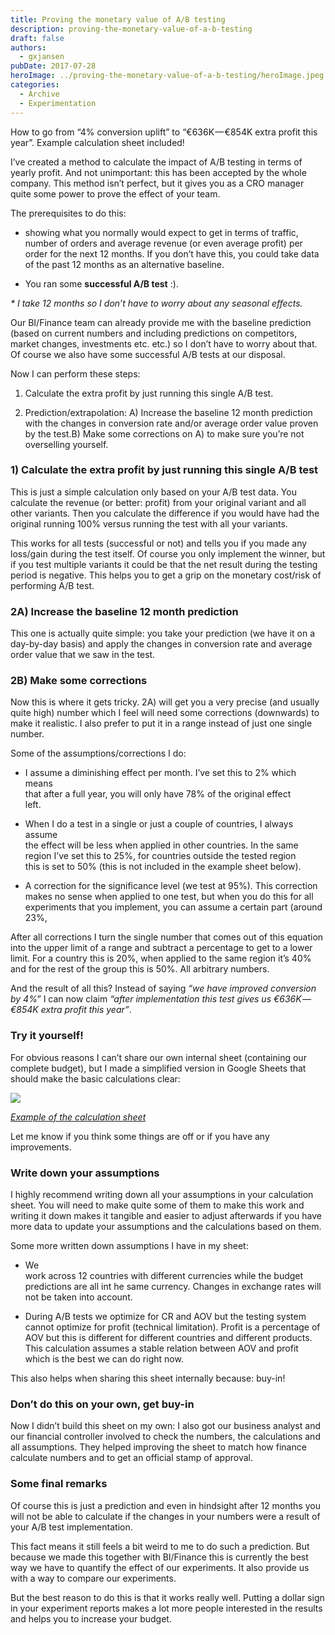 ```yaml
---
title: Proving the monetary value of A/B testing
description: proving-the-monetary-value-of-a-b-testing
draft: false
authors:
  - gxjansen
pubDate: 2017-07-28
heroImage: ../proving-the-monetary-value-of-a-b-testing/heroImage.jpeg
categories:
  - Archive
  - Experimentation
---
```

How to go from “4% conversion uplift” to “€636K — €854K extra profit this year”. Example calculation sheet included!

I’ve created a method to calculate the impact of A/B testing in terms of yearly profit. And not unimportant: this has been accepted by the whole company. This method isn’t perfect, but it gives you as a CRO manager quite some power to prove the effect of your team.

The prerequisites to do this:

* showing what you normally would expect to get in terms of traffic, number of orders and average revenue (or even average profit) per order for the next 12 months. If you don’t have this, you could take data of the past 12 months as an alternative baseline.

* You ran some **successful A/B test** :).

*\* I take 12 months so I don’t have to worry about any seasonal effects.*

Our BI/Finance team can already provide me with the baseline prediction (based on current numbers and including predictions on competitors, market changes, investments etc. etc.) so I don’t have to worry about that. Of course we also have some successful A/B tests at our disposal.

Now I can perform these steps:

1. Calculate the extra profit by just running this single A/B test.

2. Prediction/extrapolation: A) Increase the baseline 12 month prediction with the changes in conversion rate and/or average order value proven by the test.B) Make some corrections on A) to make sure you’re not overselling yourself.

### **1) Calculate the extra profit by just running this single A/B test**

This is just a simple calculation only based on your A/B test data. You calculate the revenue (or better: profit) from your original variant and all other variants. Then you calculate the difference if you would have had the original running 100% versus running the test with all your variants.

This works for all tests (successful or not) and tells you if you made any loss/gain during the test itself. Of course you only implement the winner, but if you test multiple variants it could be that the net result during the testing period is negative. This helps you to get a grip on the monetary cost/risk of performing A/B test.

### **2A) Increase the baseline 12 month prediction**

This one is actually quite simple: you take your prediction (we have it on a day-by-day basis) and apply the changes in conversion rate and average order value that we saw in the test.

### **2B) Make some corrections**

Now this is where it gets tricky. 2A) will get you a very precise (and usually quite high) number which I feel will need some corrections (downwards) to make it realistic. I also prefer to put it in a range instead of just one single number.

Some of the assumptions/corrections I do:

* I assume a diminishing effect per month. I’ve set this to 2% which means\
  that after a full year, you will only have 78% of the original effect\
  left.

* When I do a test in a single or just a couple of countries, I always assume\
  the effect will be less when applied in other countries. In the same\
  region I’ve set this to 25%, for countries outside the tested region\
  this is set to 50% (this is not included in the example sheet below).

* A correction for the significance level (we test at 95%). This correction\
  makes no sense when applied to one test, but when you do this for all\
  experiments that you implement, you can assume a certain part (around\
  23%,

After all corrections I turn the single number that comes out of this equation into the upper limit of a range and subtract a percentage to get to a lower limit. For a country this is 20%, when applied to the same region it’s 40% and for the rest of the group this is 50%. All arbitrary numbers.

And the result of all this? Instead of saying *“we have improved conversion by 4%”* I can now claim *“after implementation this test gives us €636K — €854K extra profit this year”*.

### **Try it yourself!**

For obvious reasons I can’t share our own internal sheet (containing our complete budget), but I made a simplified version in Google Sheets that should make the basic calculations clear:

![](../proving-the-monetary-value-of-a-b-testing/Proving%20A-B%20Testing%20Value.png)

[*Example of the calculation sheet*](https://docs.google.com/spreadsheets/d/10yG3lzoBMZG0Zw613qZiEdYToWc287FfQXCt_d-1MZs/edit?usp=sharing)

Let me know if you think some things are off or if you have any improvements.

### **Write down your assumptions**

I highly recommend writing down all your assumptions in your calculation sheet. You will need to make quite some of them to make this work and writing it down makes it tangible and easier to adjust afterwards if you have more data to update your assumptions and the calculations based on them.

Some more written down assumptions I have in my sheet:

* We\
  work across 12 countries with different currencies while the budget predictions are all int he same currency. Changes in exchange rates will not be taken into account.

* During A/B tests we optimize for CR and AOV but the testing system cannot optimize for profit (technical limitation). Profit is a percentage of AOV but this is different for different countries and different products. This calculation assumes a stable relation between AOV and profit which is the best we can do right now.

This also helps when sharing this sheet internally because: buy-in!

### **Don’t do this on your own, get buy-in**

Now I didn’t build this sheet on my own: I also got our business analyst and our financial controller involved to check the numbers, the calculations and all assumptions. They helped improving the sheet to match how finance calculate numbers and to get an official stamp of approval.

### **Some final remarks**

Of course this is just a prediction and even in hindsight after 12 months you will not be able to calculate if the changes in your numbers were a result of your A/B test implementation.

This fact means it still feels a bit weird to me to do such a prediction. But because we made this together with BI/Finance this is currently the best way we have to quantify the effect of our experiments. It also provide us with a way to compare our experiments.

But the best reason to do this is that it works really well. Putting a dollar sign in your experiment reports makes a lot more people interested in the results and helps you to increase your budget.
